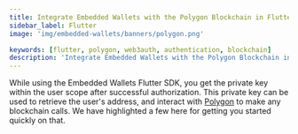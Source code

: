 ```yaml
---
title: Integrate Embedded Wallets with the Polygon Blockchain in Flutter
sidebar_label: Flutter
image: 'img/embedded-wallets/banners/polygon.png'

keywords: [flutter, polygon, web3auth, authentication, blockchain]
description: 'Integrate Embedded Wallets with the Polygon Blockchain in Flutter | Embedded Wallets'
---
```



While using the Embedded Wallets Flutter SDK, you get the private key within the user scope after successful authorization. This private key can be used to retrieve the user's address, and interact with [Polygon](https://polygon.technology/) to make any blockchain calls. We have highlighted a few here for getting you started quickly on that.

<EVMInteraction />
